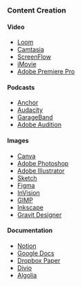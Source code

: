 ### Content Creation

#### Video

- [Loom](https://www.loom.com/)
- [Camtasia](https://www.techsmith.com/video-editor.html)
- [ScreenFlow](https://www.telestream.net/screenflow/overview.htm)
- [iMovie](https://www.apple.com/imovie/)
- [Adobe Premiere Pro](https://www.adobe.com/products/premiere.html)

#### Podcasts

- [Anchor](https://anchor.fm/)
- [Audacity](https://www.audacityteam.org/)
- [GarageBand](https://www.apple.com/mac/garageband/)
- [Adobe Audition](https://www.adobe.com/products/audition.html)

#### Images

- [Canva](https://www.canva.com/)
- [Adobe Photoshop](https://www.adobe.com/products/photoshop.html)
- [Adobe Illustrator](https://www.adobe.com/products/illustrator.html)
- [Sketch](https://www.sketch.com/)
- [Figma](https://www.figma.com/)
- [InVision](https://www.invisionapp.com/)
- [GIMP](https://www.gimp.org/)
- [Inkscape](https://inkscape.org/)
- [Gravit Designer](https://www.designer.io/en/)

#### Documentation

- [Notion](https://www.notion.so/)
- [Google Docs](https://www.google.com/docs/about/)
- [Dropbox Paper](https://www.dropbox.com/paper)
- [Divio](https://documentation.divio.com)
- [Algolia](https://support.algolia.com/hc/en-us)
